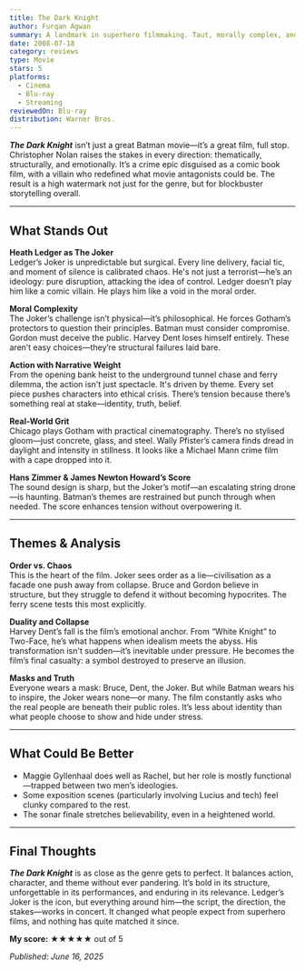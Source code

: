 ```yaml
---
title: The Dark Knight
author: Furqan Agwan
summary: A landmark in superhero filmmaking. Taut, morally complex, and anchored by Heath Ledger’s unforgettable Joker, The Dark Knight is still the genre’s gold standard.
date: 2008-07-18
category: reviews
type: Movie
stars: 5
platforms:
  - Cinema
  - Blu-ray
  - Streaming
reviewedOn: Blu-ray
distribution: Warner Bros.
---
```


_**The Dark Knight**_ isn’t just a great Batman movie—it’s a great film, full stop. Christopher Nolan raises the stakes in every direction: thematically, structurally, and emotionally. It’s a crime epic disguised as a comic book film, with a villain who redefined what movie antagonists could be. The result is a high watermark not just for the genre, but for blockbuster storytelling overall.

---

## What Stands Out

**Heath Ledger as The Joker**  
Ledger’s Joker is unpredictable but surgical. Every line delivery, facial tic, and moment of silence is calibrated chaos. He's not just a terrorist—he’s an ideology: pure disruption, attacking the idea of control. Ledger doesn’t play him like a comic villain. He plays him like a void in the moral order.

**Moral Complexity**  
The Joker’s challenge isn’t physical—it’s philosophical. He forces Gotham’s protectors to question their principles. Batman must consider compromise. Gordon must deceive the public. Harvey Dent loses himself entirely. These aren’t easy choices—they’re structural failures laid bare.

**Action with Narrative Weight**  
From the opening bank heist to the underground tunnel chase and ferry dilemma, the action isn't just spectacle. It's driven by theme. Every set piece pushes characters into ethical crisis. There’s tension because there’s something real at stake—identity, truth, belief.

**Real-World Grit**  
Chicago plays Gotham with practical cinematography. There’s no stylised gloom—just concrete, glass, and steel. Wally Pfister’s camera finds dread in daylight and intensity in stillness. It looks like a Michael Mann crime film with a cape dropped into it.

**Hans Zimmer & James Newton Howard’s Score**  
The sound design is sharp, but the Joker’s motif—an escalating string drone—is haunting. Batman’s themes are restrained but punch through when needed. The score enhances tension without overpowering it.

---

## Themes & Analysis

**Order vs. Chaos**  
This is the heart of the film. Joker sees order as a lie—civilisation as a facade one push away from collapse. Bruce and Gordon believe in structure, but they struggle to defend it without becoming hypocrites. The ferry scene tests this most explicitly.

**Duality and Collapse**  
Harvey Dent’s fall is the film’s emotional anchor. From “White Knight” to Two-Face, he’s what happens when idealism meets the abyss. His transformation isn't sudden—it’s inevitable under pressure. He becomes the film’s final casualty: a symbol destroyed to preserve an illusion.

**Masks and Truth**  
Everyone wears a mask: Bruce, Dent, the Joker. But while Batman wears his to inspire, the Joker wears none—or many. The film constantly asks who the real people are beneath their public roles. It’s less about identity than what people choose to show and hide under stress.

---

## What Could Be Better

- Maggie Gyllenhaal does well as Rachel, but her role is mostly functional—trapped between two men’s ideologies.
- Some exposition scenes (particularly involving Lucius and tech) feel clunky compared to the rest.
- The sonar finale stretches believability, even in a heightened world.

---

## Final Thoughts

_**The Dark Knight**_ is as close as the genre gets to perfect. It balances action, character, and theme without ever pandering. It’s bold in its structure, unforgettable in its performances, and enduring in its relevance. Ledger’s Joker is the icon, but everything around him—the script, the direction, the stakes—works in concert. It changed what people expect from superhero films, and nothing has quite matched it since.

**My score:** ★★★★★ out of 5

_Published: June 16, 2025_
